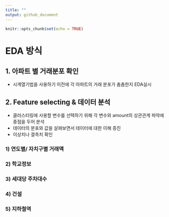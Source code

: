 ```yaml
---
title: ""
output: github_document
---
```


```r
knitr::opts_chunk$set(echo = TRUE)
```

# EDA 방식

## 1. 아파트 별 거래분포 확인
- 시계열기법을 사용하기 이전에 각 아파트의 거래 분포가 촘촘한지 EDA실시

## 2. Feature selecting & 데이터 분석 
- 클러스터링에 사용할 변수를 선택하기 위해 각 변수와 amount의 상관관계 파악에 중점을 두어 분석 
- 데이터의 분포와 값을 살펴보면서 데이터에 대한 이해 증진 
- 이상치나 결측치 확인 

### 1) 연도별/ 자치구별 거래액

### 2) 학교정보

### 3) 세대당 주차대수

### 4) 건설

### 5) 지하철역 
